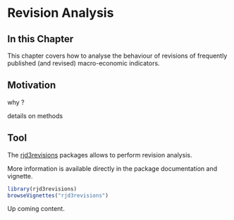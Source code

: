# Revision Analysis {.unnumbered #a-revs}

## In this Chapter

This chapter covers how to analyse the behaviour of revisions of frequently published (and revised) macro-economic indicators.

## Motivation

why ? 

details on methods 

## Tool

The [rjd3revisions](https://github.com/rjdverse/rjd3revisions) packages allows to perform revision analysis.

More information is available directly in the package documentation and vignette.

```r
library(rjd3revisions)
browseVignettes("rjd3revisions")

```


Up coming content.
